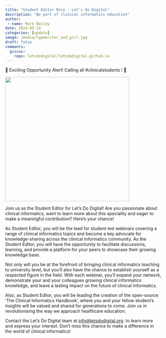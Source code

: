 ```yaml
---
title: "Student Editor Role - Let's Do Digital"
description: "Be part of clinical informatics education"
author:
 - name: Mark Bailey
date: 2024-05-14
categories: [update]
image: /media/typewriter_and_girl.jpg
draft: false
comments:
  giscus: 
    repo: letsdodigital/letsdodigital.github.io
---
```


🌟 Exciting Opportunity Alert! Calling all #clinicalstudents ! 🌟 

![](/media/typewriter_and_girl.jpg){height=400px fig-align="center" fig-alt="Man standing in front of Crazy Climber arcade game"}

Join us as the Student Editor for Let’s Do Digital! Are you passionate about clinical informatics, want to learn more about this speciality and eager to make a meaningful contribution? Here's your chance!

As Student Editor, you will be the lead for student-led webinars covering a range of clinical informatics topics and become a key advocate for knowledge-sharing across the clinical informatics community. As the Student Editor, you will have the opportunity to facilitate discussions, learning, and provide a platform for your peers to showcase their growing knowledge base.

Not only will you be at the forefront of bringing clinical informatics teaching to university level, but you'll also have the chance to establish yourself as a respected figure in the field. With each webinar, you'll expand your network, demonstrate your and your colleagues growing clinical informatics knowledge, and leave a lasting impact on the future of clinical informatics.

Also, as Student Editor, you will be leading the creation of the open-source 'The Clinical Informatics Handbook', where you and your fellow student's insights will be valued and shared for generations to come. Join us in revolutionising the way we approach healthcare education. 

Contact the Let's Do Digital team at [info@letsdodigital.org](mailto:info@letsdodigital.org). to learn more and express your interest. Don’t miss this chance to make a difference in the world of clinical informatics!
